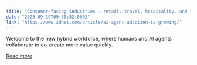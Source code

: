 ```yaml
---
title: "Consumer-facing industries - retail, travel, hospitality, and financial services - are the fastest adopters of AI agents"
date: "2025-09-19T09:50:52.000Z"
link: "https://www.zdnet.com/article/ai-agent-adoption-is-growing/"
---
```


Welcome to the new hybrid workforce, where humans and AI agents collaborate to co-create more value quickly.

[Read more](https://www.zdnet.com/article/ai-agent-adoption-is-growing/)
